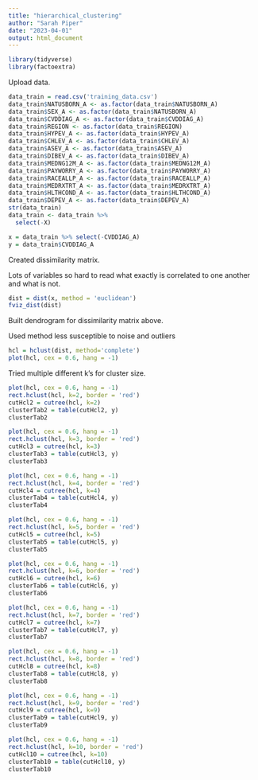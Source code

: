 ```yaml
---
title: "hierarchical_clustering"
author: "Sarah Piper"
date: "2023-04-01"
output: html_document
---
```


```r
library(tidyverse)
library(factoextra)
```

Upload data. 
```r
data_train = read.csv('training_data.csv')
data_train$NATUSBORN_A <- as.factor(data_train$NATUSBORN_A)
data_train$SEX_A <- as.factor(data_train$NATUSBORN_A)
data_train$CVDDIAG_A <- as.factor(data_train$CVDDIAG_A)
data_train$REGION <- as.factor(data_train$REGION)
data_train$HYPEV_A <- as.factor(data_train$HYPEV_A)
data_train$CHLEV_A <- as.factor(data_train$CHLEV_A)
data_train$ASEV_A <- as.factor(data_train$ASEV_A)
data_train$DIBEV_A <- as.factor(data_train$DIBEV_A)
data_train$MEDNG12M_A <- as.factor(data_train$MEDNG12M_A)
data_train$PAYWORRY_A <- as.factor(data_train$PAYWORRY_A)
data_train$RACEALLP_A <- as.factor(data_train$RACEALLP_A)
data_train$MEDRXTRT_A <- as.factor(data_train$MEDRXTRT_A)
data_train$HLTHCOND_A <- as.factor(data_train$HLTHCOND_A)
data_train$DEPEV_A <- as.factor(data_train$DEPEV_A)
str(data_train)
data_train <- data_train %>% 
  select(-X)

x = data_train %>% select(-CVDDIAG_A)
y = data_train$CVDDIAG_A
```

Created dissimilarity matrix. 

Lots of variables so hard to read what exactly is correlated to one another and what is not. 
```r
dist = dist(x, method = 'euclidean')
fviz_dist(dist)
```

Built dendrogram for dissimilarity matrix above. 

Used method less susceptible to noise and outliers 
```r
hcl = hclust(dist, method='complete')
plot(hcl, cex = 0.6, hang = -1)
```

Tried multiple different k's for cluster size. 
```r
plot(hcl, cex = 0.6, hang = -1)
rect.hclust(hcl, k=2, border = 'red')
cutHcl2 = cutree(hcl, k=2)
clusterTab2 = table(cutHcl2, y)
clusterTab2

plot(hcl, cex = 0.6, hang = -1)
rect.hclust(hcl, k=3, border = 'red')
cutHcl3 = cutree(hcl, k=3)
clusterTab3 = table(cutHcl3, y)
clusterTab3

plot(hcl, cex = 0.6, hang = -1)
rect.hclust(hcl, k=4, border = 'red')
cutHcl4 = cutree(hcl, k=4)
clusterTab4 = table(cutHcl4, y)
clusterTab4

plot(hcl, cex = 0.6, hang = -1)
rect.hclust(hcl, k=5, border = 'red')
cutHcl5 = cutree(hcl, k=5)
clusterTab5 = table(cutHcl5, y)
clusterTab5

plot(hcl, cex = 0.6, hang = -1)
rect.hclust(hcl, k=6, border = 'red')
cutHcl6 = cutree(hcl, k=6)
clusterTab6 = table(cutHcl6, y)
clusterTab6

plot(hcl, cex = 0.6, hang = -1)
rect.hclust(hcl, k=7, border = 'red')
cutHcl7 = cutree(hcl, k=7)
clusterTab7 = table(cutHcl7, y)
clusterTab7

plot(hcl, cex = 0.6, hang = -1)
rect.hclust(hcl, k=8, border = 'red')
cutHcl8 = cutree(hcl, k=8)
clusterTab8 = table(cutHcl8, y)
clusterTab8

plot(hcl, cex = 0.6, hang = -1)
rect.hclust(hcl, k=9, border = 'red')
cutHcl9 = cutree(hcl, k=9)
clusterTab9 = table(cutHcl9, y)
clusterTab9

plot(hcl, cex = 0.6, hang = -1)
rect.hclust(hcl, k=10, border = 'red')
cutHcl10 = cutree(hcl, k=10)
clusterTab10 = table(cutHcl10, y)
clusterTab10
```


